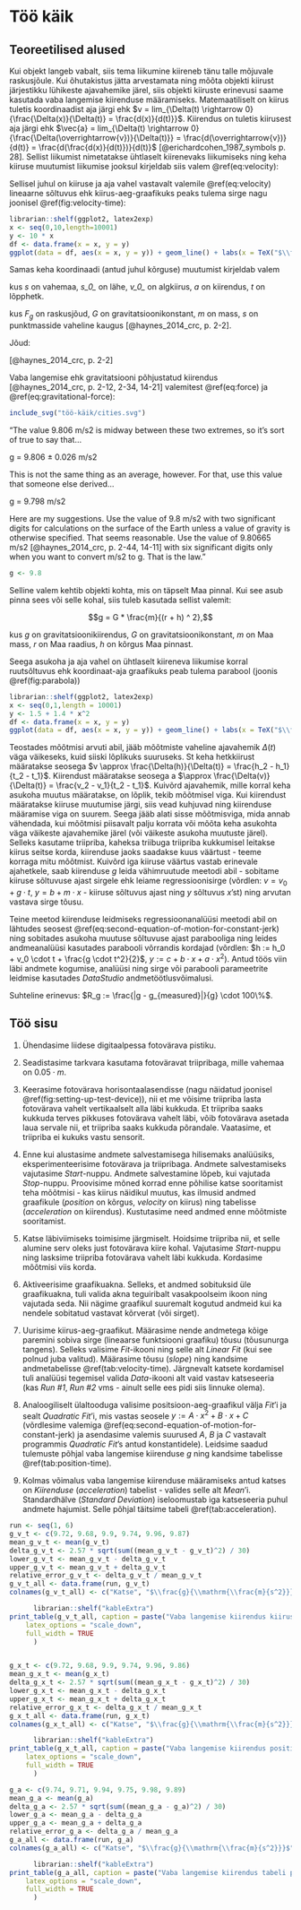 # Töö käik

## Teoreetilised alused

Kui objekt langeb vabalt, siis tema liikumine kiireneb tänu talle mõjuvale raskusjõule. Kui õhutakistus jätta arvestamata ning mõõta objekti kiirust järjestikku lühikeste ajavahemike järel, siis objekti kiiruste erinevusi saame kasutada vaba langemise kiirenduse määramiseks. Matemaatiliselt on kiirus tuletis koordinaadist aja järgi ehk $v = lim_{\Delta(t) \rightarrow 0}{\frac{\Delta(x)}{\Delta(t)} = \frac{d(x)}{d(t)}}$. Kiirendus on tuletis kiirusest aja järgi ehk $\vec{a} = lim_{\Delta(t) \rightarrow 0}{\frac{\Delta(\overrightarrow{v})}{\Delta(t)}} = \frac{d(\overrightarrow{v})}{d(t)} = \frac{d(\frac{d(x)}{d(t)})}{d(t)}$ [@erichardcohen_1987_symbols p. 28]. Sellist liikumist nimetatakse ühtlaselt kiirenevaks liikumiseks ning keha kiiruse muutumist liikumise jooksul kirjeldab siis valem \@ref(eq:velocity):

```{=tex}
\begin{align}
\overrightarrow{v} = \overrightarrow{v_0} + \overrightarrow{a} \times t.
(\#eq:velocity)
\end{align}
```

Sellisel juhul on kiiruse ja aja vahel vastavalt valemile \@ref(eq:velocity) lineaarne sõltuvus ehk kiirus-aeg-graafikuks peaks tulema sirge nagu joonisel \@ref(fig:velocity-time):

```{=tex}
\begin{figure}
```

```r
librarian::shelf(ggplot2, latex2exp)
x <- seq(0,10,length=10001)
y <- 10 * x
df <- data.frame(x = x, y = y)
ggplot(data = df, aes(x = x, y = y)) + geom_line() + labs(x = TeX("$\\frac{t}{s}$"), y = TeX("$\\frac{v}{\\frac{m}{s}}$"))
```

```{=tex}
      \caption{Kiirus-aeg-graafik ($v$ ja $t$) ühtlaselt kiireneva liikumise puhul, kui algkiirus $v_0 := 0$} \label{fig:velocity-time}
\end{figure}
```

Samas keha koordinaadi (antud juhul kõrguse) muutumist kirjeldab valem

```{=tex}
\begin{equation}
\color{green}{\bf{s === s_0 + v_0 \cdot t + \frac{a \cdot t^2}{2} + \frac{j \cdot t^3}{6}}},
(\#eq:second-equation-of-motion-for-constant-jerk)
\end{equation}
```

kus *s* on vahemaa, *s_0_* on lähe, *v_0_* on algkiirus, *a* on kiirendus, *t* on lõpphetk.

```{=tex}
\begin{equation}
F_g = G \cdot \frac{m_1 \cdot m_2}{r^2},
(\#eq:gravitational-force)
\end{equation}
```

kus $F_g$ on raskusjõud, *G* on gravitatsioonikonstant, *m* on mass, *s* on punktmasside vaheline kaugus  [@haynes_2014_crc, p. 2-2].

Jõud:

```{=tex}
\begin{equation}
\vec{F} := \frac{d(\vec{p})}{d(t)} = m \cdot \vec{a}
(\#eq:force)
\end{equation}
```

[@haynes_2014_crc, p. 2-2]

Vaba langemise ehk gravitatsiooni põhjustatud kiirendus  [@haynes_2014_crc, p. 2-12, 2-34, 14-21] valemitest \@ref(eq:force) ja \@ref(eq:gravitational-force):

```{=tex}
\begin{equation}
\vec{g} := \frac{G \cdot m_1}{r^2}
(\#eq:g)
\end{equation}
```

```r
include_svg("töö-käik/cities.svg")
```

"The value 9.806 m/s2 is midway between these two extremes, so it's sort of true to say that…

g = 9.806 ± 0.026 m/s2

This is not the same thing as an average, however. For that, use this value that someone else derived…

g = 9.798 m/s2

Here are my suggestions. Use the value of 9.8 m/s2 with two significant digits for calculations on the surface of the Earth unless a value of gravity is otherwise specified. That seems reasonable. Use the value of 9.80665 m/s2  [@haynes_2014_crc, p. 2-44, 14-11] with six significant digits only when you want to convert m/s2 to g. That is the law."
```r
g <- 9.8
```

Selline valem kehtib objekti kohta, mis on täpselt Maa pinnal. Kui see asub pinna sees või selle kohal, siis tuleb kasutada sellist valemit:

$$g = G * \frac{m}{(r + h) ^ 2},$$

kus *g* on gravitatsioonikiirendus, *G* on gravitatsioonikonstant, *m* on Maa mass, *r* on Maa raadius, *h* on kõrgus Maa pinnast.

Seega asukoha ja aja vahel on ühtlaselt kiireneva liikumise korral ruutsõltuvus ehk koordinaat-aja graafikuks peab tulema parabool (joonis \@ref(fig:parabola))


```{=tex}
\begin{figure}
```

```r
librarian::shelf(ggplot2, latex2exp)
x <- seq(0,1,length = 10001)
y <- 1.5 + 1.4 * x^2
df <- data.frame(x = x, y = y)
ggplot(data = df, aes(x = x, y = y)) + geom_line() + labs(x = TeX("$\\frac{t}{s}$"), y = TeX("$\\frac{x}{m}$"))
```

```{=tex}
      \caption{Asukoht-aeg-($x$ vs $t$)-graafik ühtlaselt kiireneva liikumise puhul, kui algkiirus $v_0 := 0$ ja algkoordinaat $x_0 := 0$}
  \label{fig:parabola}
\end{figure}
```

Teostades mõõtmisi arvuti abil, jääb mõõtmiste vaheline ajavahemik $\Delta(t)$ väga väikeseks, kuid siiski lõplikuks suuruseks. St keha hetkkiirust määratakse seosega $v \approx \frac{\Delta(h)}{\Delta(t)} = \frac{h_2 - h_1}{t_2 - t_1}$. Kiirendust määratakse seosega a $\approx \frac{\Delta(v)}{\Delta(t)} = \frac{v_2 - v_1}{t_2 - t_1}$. Kuivõrd ajavahemik, mille korral keha asukoha muutus määratakse, on lõplik, tekib mõõtmisel viga. Kui kiirendust määratakse kiiruse muutumise järgi, siis vead kuhjuvad ning kiirenduse määramise viga on suurem. Seega jääb alati sisse mõõtmisviga, mida annab vähendada, kui mõõtmisi piisavalt palju korrata või mõõta keha asukohta väga väikeste ajavahemike järel (või väikeste asukoha muutuste järel). Selleks kasutame triipriba, kaheksa triibuga triipriba kukkumisel leitakse kiirus seitse korda, kiirenduse jaoks saadakse kuus väärtust - teeme korraga mitu mõõtmist. Kuivõrd iga kiiruse väärtus vastab erinevale ajahetkele, saab kiirenduse *g* leida vähimruutude meetodi abil - sobitame kiiruse sõltuvuse ajast sirgele ehk leiame regressioonisirge (võrdlen: $v = v_0 + g \cdot t$, $y = b + m \cdot x$ - kiiruse sõltuvus ajast ning *y* sõltuvus *x*'st) ning arvutan vastava sirge tõusu.

Teine meetod kiirenduse leidmiseks regressioonanalüüsi meetodi abil on lähtudes seosest \@ref(eq:second-equation-of-motion-for-constant-jerk) ning sobitades asukoha muutuse sõltuvuse ajast parabooliga ning leides andmeanalüüsi kasutades parabooli võrrandis kordajad (võrdlen: $h := h_0 + v_0 \cdot t + \frac{g \cdot t^2}{2}$, $y := c + b \cdot x + a \cdot x^2$). Antud töös viin läbi andmete kogumise, analüüsi ning sirge või parabooli parameetrite leidmise kasutades *DataStudio* andmetöötlusvõimalusi.

Suhteline erinevus: $R_g := \frac{|g - g_{measured}|}{g} \cdot 100\%$.

```{=tex}
\begin{equation}
\Delta(g) := 2.57 \cdot \sqrt{\frac{\sum_{i := 1}^n{(\overline{g} - g_i)^2}}{n \cdot (n - 1)}}
(\#eq:delta_g)
\end{equation}
```


## Töö sisu

1. Ühendasime liidese digitaalpessa fotovärava pistiku.

2. Seadistasime tarkvara kasutama fotoväravat triipribaga, mille vahemaa on $0.05 \cdot m$.

3. Keerasime fotovärava horisontaalasendisse (nagu näidatud joonisel \@ref(fig:setting-up-test-device)), nii et me võisime triipriba lasta fotovärava vahelt vertikaalselt alla läbi kukkuda. Et triipriba saaks kukkuda terves pikkuses fotovärava vahelt läbi, võib fotovärava asetada laua servale nii, et triipriba saaks kukkuda põrandale. Vaatasime, et triipriba ei kukuks vastu sensorit.

4. Enne kui alustasime andmete salvestamisega hilisemaks analüüsiks, eksperimenteerisime fotovärava ja triipribaga. Andmete salvestamiseks vajutasime *Start*-nuppu. Andmete salvestamine lõpeb, kui vajutada *Stop*-nuppu. Proovisime mõned korrad enne põhilise katse sooritamist teha mõõtmisi - kas kiirus näidikul muutus, kas ilmusid andmed graafikule (*position* on kõrgus, *velocity* on kiirus) ning tabelisse (*acceleration* on kiirendus). Kustutasime need andmed enne mõõtmiste sooritamist.

5. Katse läbiviimiseks toimisime järgmiselt. Hoidsime triipriba nii, et selle alumine serv oleks just fotovärava kiire kohal. Vajutasime *Start*-nuppu ning lasksime triipriba fotovärava vahelt läbi kukkuda. Kordasime mõõtmisi viis korda.

6. Aktiveerisime graafikuakna. Selleks, et andmed sobituksid üle graafikuakna, tuli valida akna teguiribalt vasakpoolseim ikoon ning vajutada seda. Nii nägime graafikul suuremalt kogutud andmeid  kui ka nendele sobitatud vastavat kõrverat (või sirget).

7. Uurisime kiirus-aeg-graafikut. Määrasime nende andmetega kõige paremini sobiva sirge (lineaarse funktsiooni graafiku) tõusu (tõusunurga tangens). Selleks valisime *Fit*-ikooni ning selle alt *Linear Fit* (kui see polnud juba valitud). Määrasime tõusu (*slope*) ning kandsime andmetabelisse \@ref(tab:velocity-time). Järgnevalt katsete kordamisel tuli analüüsi tegemisel valida *Data*-ikooni alt vaid vastav katseseeria (kas *Run #1*, *Run #2* vms - ainult selle ees pidi siis linnuke olema).

8. Analoogiliselt ülaltooduga valisime positsioon-aeg-graafikul välja *Fit*'i ja sealt *Quadratic Fit*'i, mis vastas seosele $y := A \cdot x^2 + B \cdot x + C$ (võrdlesime valemiga \@ref(eq:second-equation-of-motion-for-constant-jerk) ja asendasime valemis suurused *A*, *B* ja *C* vastavalt programmis *Quadratic Fit*'s antud konstantidele). Leidsime saadud tulemuste põhjal vaba langemise kiirenduse *g* ning kandsime tabelisse \@ref(tab:position-time).

9. Kolmas võimalus vaba langemise kiirenduse määramiseks antud katses on *Kiirenduse* (*acceleration*) tabelist - valides selle alt *Mean*'i. Standardhälve (*Standard Deviation*) iseloomustab iga katseseeria puhul andmete hajumist. Selle põhjal täitsime tabeli \@ref(tab:acceleration).

```r
run <- seq(1, 6)
g_v_t <- c(9.72, 9.68, 9.9, 9.74, 9.96, 9.87)
mean_g_v_t <- mean(g_v_t)
delta_g_v_t <- 2.57 * sqrt(sum((mean_g_v_t - g_v_t)^2) / 30)
lower_g_v_t <- mean_g_v_t - delta_g_v_t
upper_g_v_t <- mean_g_v_t + delta_g_v_t
relative_error_g_v_t <- delta_g_v_t / mean_g_v_t
g_v_t_all <- data.frame(run, g_v_t)
colnames(g_v_t_all) <- c("Katse", "$\\frac{g}{\\mathrm{\\frac{m}{s^2}}}$")

      librarian::shelf("kableExtra")
print_table(g_v_t_all, caption = paste("Vaba langemise kiirendus kiirus-aeg-graafiku järgi: keskmine: $\\overline{g} := ", signif(mean_g_v_t, digits = 3), " \\cdot \\mathrm{\\frac{m}{s^2}}$, $g \\in [", signif(lower_g_v_t, digits = 3), ", ", signif(upper_g_v_t, digits = 3), "] \\cdot  \\mathrm{\\frac{m}{s^2}}$, suhteline viga: ", signif(relative_error_g_v_t, digits = 3))) %>% kable_styling(    bootstrap_options = c("striped", "bordered", "condensed", "responsive", "hover"),
    latex_options = "scale_down",
    full_width = TRUE
      )



```


```r
g_x_t <- c(9.72, 9.68, 9.9, 9.74, 9.96, 9.86)
mean_g_x_t <- mean(g_x_t)
delta_g_x_t <- 2.57 * sqrt(sum((mean_g_x_t - g_x_t)^2) / 30)
lower_g_x_t <- mean_g_x_t - delta_g_x_t
upper_g_x_t <- mean_g_x_t + delta_g_x_t
relative_error_g_x_t <- delta_g_x_t / mean_g_x_t
g_x_t_all <- data.frame(run, g_x_t)
colnames(g_x_t_all) <- c("Katse", "$\\frac{g}{\\mathrm{\\frac{m}{s^2}}}$")

      librarian::shelf("kableExtra")
print_table(g_x_t_all, caption = paste("Vaba langemise kiirendus positisioon-aeg-graafiku järgi: keskmine: $\\overline{g} := ", signif(mean_g_x_t, digits = 3), " \\cdot \\mathrm{\\frac{m}{s^2}}$, $g \\in [", signif(lower_g_x_t, digits = 3), ", ", signif(upper_g_x_t, digits = 3), "] \\cdot  \\mathrm{\\frac{m}{s^2}}$, suhteline viga: ", signif(relative_error_g_x_t, digits = 3))) %>% kable_styling(    bootstrap_options = c("striped", "bordered", "condensed", "responsive", "hover"),
    latex_options = "scale_down",
    full_width = TRUE
      )
```

```r
g_a <- c(9.74, 9.71, 9.94, 9.75, 9.98, 9.89)
mean_g_a <- mean(g_a)
delta_g_a <- 2.57 * sqrt(sum((mean_g_a - g_a)^2) / 30)
lower_g_a <- mean_g_a - delta_g_a
upper_g_a <- mean_g_a + delta_g_a
relative_error_g_a <- delta_g_a / mean_g_a
g_a_all <- data.frame(run, g_a)
colnames(g_a_all) <- c("Katse", "$\\frac{g}{\\mathrm{\\frac{m}{s^2}}}$")

      librarian::shelf("kableExtra")
print_table(g_a_all, caption = paste("Vaba langemise kiirendus tabeli põhjal: keskmine: $\\overline{g} := ", signif(mean_g_a, digits = 3), " \\cdot \\mathrm{\\frac{m}{s^2}}$, $g \\in [", signif(lower_g_a, digits = 3), ", ", signif(upper_g_a, digits = 3), "] \\cdot  \\mathrm{\\frac{m}{s^2}}$, suhteline viga: ", signif(relative_error_g_a, digits = 3))) %>% kable_styling(    bootstrap_options = c("striped", "bordered", "condensed", "responsive", "hover"),
    latex_options = "scale_down",
    full_width = TRUE
      )
```


